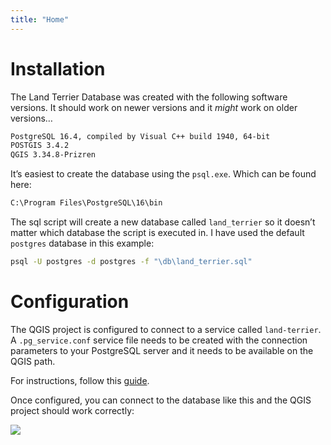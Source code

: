 ```yaml
---
title: "Home"
---
```


# Installation

The Land Terrier Database was created with the following software versions. It should work on newer versions and it *might* work on older versions...

:::{.callout_info}

``` default
PostgreSQL 16.4, compiled by Visual C++ build 1940, 64-bit
POSTGIS 3.4.2
QGIS 3.34.8-Prizren
```
:::

It's easiest to create the database using the `psql.exe`. Which can be found here:

``` default
C:\Program Files\PostgreSQL\16\bin
```

The sql script will create a new database called `land_terrier` so it doesn't matter which database the script is executed in. I have used the default `postgres` database in this example:

``` cmd
psql -U postgres -d postgres -f "\db\land_terrier.sql" 
```

# Configuration

The QGIS project is configured to connect to a service called `land-terrier`. A `.pg_service.conf` service file needs to be created with the connection parameters to your PostgreSQL server and it needs to be available on the QGIS path.

For instructions, follow this [guide](https://www.opengis.ch/2024/05/28/the-postgresql-connection-service-file-and-why-we-love-it/).

Once configured, you can connect to the database like this and the QGIS project should work correctly:

![](/assets/img/qgis-lt-connect.png)